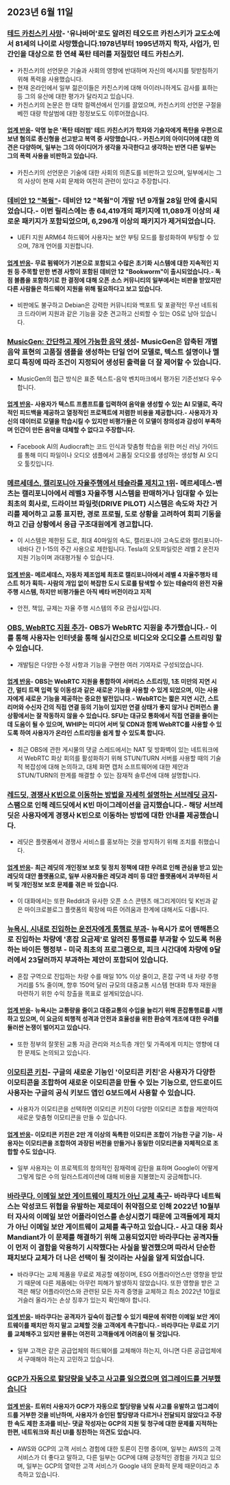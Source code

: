 

<CallToAction />

<Steps>

## 2023년 6월 11일

### [테드 카친스키 사망](https://www.nytimes.com/2023/06/10/us/ted-kaczynski-dead.html)- '유나바머'로도 알려진 테오도르 카친스키가 교도소에서 81세의 나이로 사망했습니다.1978년부터 1995년까지 학자, 사업가, 민간인을 대상으로 한 연쇄 폭탄 테러를 저질렀던 테드 카친스키.

- 카친스키의 선언문은 기술과 사회의 영향에 반대하며 자신의 메시지를 뒷받침하기 위해 폭력을 사용했습니다.
- 현재 온라인에서 일부 젊은이들은 카친스키에 대해 아이러니하게도 감사를 표하는 등 그의 유산에 대한 평가가 달라지고 있습니다.
- 카친스키의 논문은 한 대학 컬렉션에서 인기를 끌었으며, 카친스키의 선언문 구절을 베낀 대량 학살범에 대한 정정보도도 이루어졌습니다.

#### [업계 반응](http://news.ycombinator.com/item?id=36272409)- 악명 높은 '폭탄 테러범' 테드 카친스키가 학자와 기술자에게 폭탄을 우편으로 보낸 혐의로 종신형을 선고받고 복역 중 사망했습니다.- 카친스키의 아이디어에 대한 의견은 다양하며, 일부는 그의 아이디어가 생각을 자극한다고 생각하는 반면 다른 일부는 그의 폭력 사용을 비판하고 있습니다.

- 카친스키의 선언문은 기술에 대한 사회의 의존도를 비판하고 있으며, 일부에서는 그의 사상이 현재 사회 문제와 여전히 관련이 있다고 주장합니다.

### [데비안 12 "북웜"](https://www.debian.org/News/2023/20230610)- 데비안 12 "북웜"이 개발 1년 9개월 28일 만에 출시되었습니다.- 이번 릴리스에는 총 64,419개의 패키지에 11,089개 이상의 새로운 패키지가 포함되었으며, 6,296개 이상의 패키지가 제거되었습니다.

- UEFI 지원 ARM64 하드웨어 사용자는 보안 부팅 모드를 활성화하여 부팅할 수 있으며, 78개 언어를 지원합니다.

#### [업계 반응](http://news.ycombinator.com/item?id=36269934)- 무료 펌웨어가 기본으로 포함되고 수많은 초기화 시스템에 대한 지속적인 지원 등 주목할 만한 변경 사항이 포함된 데비안 12 "Bookworm"이 출시되었습니다.- 독점 블롭을 포함하기로 한 결정에 대해 오픈 소스 커뮤니티의 일부에서는 비판을 받았지만 다른 사람들은 하드웨어 지원을 위해 필요하다고 보고 있습니다.

- 비판에도 불구하고 Debian은 강력한 커뮤니티와 백포트 및 포괄적인 무선 네트워크 드라이버 지원과 같은 기능을 갖춘 견고하고 신뢰할 수 있는 OS로 남아 있습니다.

### [MusicGen: 간단하고 제어 가능한 음악 생성](https://ai.honu.io/papers/musicgen/)- MusicGen은 압축된 개별 음악 표현의 고품질 샘플을 생성하는 단일 언어 모델로, 텍스트 설명이나 멜로디 특징에 따라 조건이 지정되어 생성된 출력을 더 잘 제어할 수 있습니다.

- MusicGen의 접근 방식은 표준 텍스트-음악 벤치마크에서 평가된 기준선보다 우수합니다.

#### [업계 반응](http://news.ycombinator.com/item?id=36271926)- 사용자가 텍스트 프롬프트를 입력하여 음악을 생성할 수 있는 AI 모델로, 즉각적인 피드백을 제공하고 열정적인 프로젝트에 저렴한 비용을 제공합니다.- 사용자가 자신의 데이터로 모델을 학습시킬 수 있지만 비평가들은 이 모델이 창의성과 감성이 부족하며 인간이 만든 음악을 대체할 수 없다고 주장합니다.

- Facebook AI의 Audiocraft는 코드 인식과 맞춤형 학습을 위한 머신 러닝 가이드를 통해 미디 파일이나 오디오 샘플에서 고품질 오디오를 생성하는 생성형 AI 오디오 툴킷입니다.

### [메르세데스, 캘리포니아 자율주행에서 테슬라를 제치고 1위](https://www.theregister.com/2023/06/09/mercedes_california_tesla/)- 메르세데스-벤츠는 캘리포니아에서 레벨3 자율주행 시스템을 판매하거나 임대할 수 있는 최초의 회사로, 드라이브 파일럿(DRIVE PILOT) 시스템은 속도와 차간 거리를 제어하고 교통 표지판, 경로 프로필, 도로 상황을 고려하여 회피 기동을 하고 긴급 상황에서 응급 구조대원에게 경고합니다.

- 이 시스템은 제한된 도로, 최대 40마일의 속도, 캘리포니아 고속도로와 캘리포니아-네바다 간 I-15의 주간 사용으로 제한됩니다. Tesla의 오토파일럿은 레벨 2 운전자 지원 기능이며 과대평가될 수 있습니다.

#### [업계 반응](http://news.ycombinator.com/item?id=36270413)- 메르세데스, 자동차 제조업체 최초로 캘리포니아에서 레벨 4 자율주행차 테스트 허가 획득- 사람의 개입 없이 복잡한 도시 도로를 탐색할 수 있는 테슬라의 완전 자율주행 시스템, 하지만 비평가들은 아직 베타 버전이라고 지적

- 안전, 책임, 규제는 자율 주행 시스템의 주요 관심사입니다.

### [OBS, WebRTC 지원 추가](https://github.com/obsproject/obs-studio/commit/851a8c216e14617fb523951839f3bdb240e85141)- OBS가 WebRTC 지원을 추가했습니다.- 이를 통해 사용자는 인터넷을 통해 실시간으로 비디오와 오디오를 스트리밍 할 수 있습니다.

- 개발팀은 다양한 수정 사항과 기능을 구현한 여러 기여자로 구성되었습니다.

#### [업계 반응](http://news.ycombinator.com/item?id=36273075)- OBS는 WebRTC 지원을 통합하여 서버리스 스트리밍, 1초 미만의 지연 시간, 멀티 트랙 입력 및 이동성과 같은 새로운 기능을 사용할 수 있게 되었으며, 이는 사용자에게 새로운 기능을 제공하는 중요한 발전입니다.- WebRTC는 짧은 지연 시간, 스트리머와 수신자 간의 직접 연결 등의 기능이 있지만 연결 상태가 좋지 않거나 컨퍼런스 콜 상황에서는 잘 작동하지 않을 수 있습니다. SFU는 대규모 통화에서 직접 연결을 줄이는 데 도움이 될 수 있으며, WHIP는 미디어 서버 및 CDN과 함께 WebRTC를 사용할 수 있도록 하여 사용자가 온라인 스트리밍을 쉽게 할 수 있도록 합니다.

- 최근 OBS에 관한 게시물의 댓글 스레드에서는 NAT 및 방화벽이 있는 네트워크에서 WebRTC 화상 회의를 활성화하기 위해 STUN/TURN 서버를 사용할 때의 기술적 복잡성에 대해 논의하고, 대체 화면 캡처 소프트웨어에 대한 제안과 STUN/TURN의 한계를 해결할 수 있는 잠재적 솔루션에 대해 설명합니다.

### [레드딧, 경쟁사 K빈으로 이동하는 방법을 자세히 설명하는 서브레딧 금지](https://old.reddit.com/r/KbinMigration)- 스팸으로 인해 레드딧에서 K빈 마이그레이션을 금지했습니다.- 해당 서브레딧은 사용자에게 경쟁사 K빈으로 이동하는 방법에 대한 안내를 제공했습니다.

- 레딧은 플랫폼에서 경쟁사 서비스를 홍보하는 것을 방지하기 위해 조치를 취했습니다.

#### [업계 반응](http://news.ycombinator.com/item?id=36268458)- 최근 레딧의 개인정보 보호 및 정치 정책에 대한 우려로 인해 관심을 받고 있는 레딧의 대안 플랫폼으로, 일부 사용자들은 레딧과 레미 등 대안 플랫폼에서 과부하된 서버 및 개인정보 보호 문제를 겪은 바 있습니다.

- 이 대화에서는 또한 Reddit과 유사한 오픈 소스 콘텐츠 애그리게이터 및 K빈과 같은 마이크로블로그 플랫폼의 확장에 따른 어려움과 한계에 대해서도 다룹니다.

### [뉴욕시, 시내로 진입하는 운전자에게 통행료 부과](https://www.cnn.com/2023/06/10/business/congestion-pricing-new-york-city-transportation/index.html)- 뉴욕시가 로어 맨해튼으로 진입하는 차량에 '혼잡 요금제'로 알려진 통행료를 부과할 수 있도록 허용하는 바이든 행정부 - 미국 최초의 프로그램으로, 피크 시간대에 차량에 9달러에서 23달러까지 부과하는 제안이 포함되어 있습니다.

- 혼잡 구역으로 진입하는 차량 수를 매일 10% 이상 줄이고, 혼잡 구역 내 차량 주행 거리를 5% 줄이며, 향후 150억 달러 규모의 대중교통 시스템 현대화 투자 재원을 마련하기 위한 수익 창출을 목표로 설계되었습니다.

#### [업계 반응](http://news.ycombinator.com/item?id=36270597)- 뉴욕시는 교통량을 줄이고 대중교통의 수입을 늘리기 위해 혼잡통행료를 시행하고 있으며, 이 요금의 퇴행적 성격과 안전과 효율성을 위한 환승역 개조에 대한 우려를 둘러싼 논쟁이 벌어지고 있습니다.

- 또한 정부의 잘못된 교통 자금 관리와 저소득층 개인 및 가족에게 미치는 영향에 대한 문제도 논의되고 있습니다.

### [이모티콘 키친](https://emojikitchen.dev/)- 구글의 새로운 기능인 '이모티콘 키친'은 사용자가 다양한 이모티콘을 조합하여 새로운 이모티콘을 만들 수 있는 기능으로, 안드로이드 사용자는 구글의 공식 키보드 앱인 G보드에서 사용할 수 있습니다.

- 사용자가 이모티콘을 선택하면 이모티콘 키친이 다양한 이모티콘 조합을 제안하여 새로운 맞춤형 이모티콘을 만들 수 있습니다.

#### [업계 반응](http://news.ycombinator.com/item?id=36267382)- 이모티콘 키친은 2만 개 이상의 독특한 이모티콘 조합이 가능한 구글 기능- 사용자는 이모티콘을 조합하여 과장된 버전을 만들거나 동일한 이모티콘을 자체적으로 조합할 수도 있습니다.

- 일부 사용자는 이 프로젝트의 창의적인 잠재력에 감탄을 표하며 Google이 어떻게 그렇게 많은 수의 일러스트레이션에 대해 비용을 지불했는지 궁금해합니다.

### [바라쿠다, 이메일 보안 게이트웨이 패치가 아닌 교체 촉구](https://krebsonsecurity.com/2023/06/barracuda-urges-replacing-not-patching-its-email-security-gateways/)- 바라쿠다 네트웍스는 악성코드 위협을 유발하는 제로데이 취약점으로 인해 2022년 10월부터 자사의 이메일 보안 어플라이언스를 손상시켰기 때문에 고객들에게 패치가 아닌 이메일 보안 게이트웨이 교체를 촉구하고 있습니다.- 사고 대응 회사 Mandiant가 이 문제를 해결하기 위해 고용되었지만 바라쿠다는 공격자들이 먼저 이 결함을 악용하기 시작했다는 사실을 발견했으며 따라서 단순한 패치보다 교체가 더 나은 선택이 될 것이라는 사실을 알게 되었습니다.

- 바라쿠다는 교체 제품을 무료로 제공할 예정이며, ESG 어플라이언스만 영향을 받았기 때문에 다른 제품에는 아무런 피해가 발생하지 않았습니다. 또한 영향을 받은 고객은 해당 어플라이언스와 관련된 모든 자격 증명을 교체하고 최소 2022년 10월로 거슬러 올라가는 손상 징후가 있는지 확인해야 합니다.

#### [업계 반응](http://news.ycombinator.com/item?id=36274525)- 바라쿠다는 공격자가 깊숙이 접근할 수 있기 때문에 취약한 이메일 보안 게이트웨이를 패치만 하지 말고 교체할 것을 고객에게 촉구합니다.- 바라쿠다는 무료로 기기를 교체해주고 있지만 물류는 여전히 고객들에게 어려움이 될 것입니다.

- 일부 고객은 같은 공급업체의 하드웨어를 교체해야 하는지, 아니면 다른 공급업체에서 구매해야 하는지 고민하고 있습니다.

### [GCP가 자동으로 할당량을 낮추고 사고를 일으켰으며 업그레이드를 거부했습니다](https://twitter.com/JustJake/status/1667478906591666176)

#### [업계 반응](http://news.ycombinator.com/item?id=36272747)- 트위터 사용자가 GCP가 자동으로 할당량을 낮춰 사고를 유발하고 업그레이드를 거부한 것을 비난하며, 사용자가 승인된 할당량과 다르거나 전달되지 않았다고 주장한 속도 제한 초과를 비난- 댓글 작성자는 GCP의 지원 및 청구에 대한 문제를 지적하는 한편, 네트워크와 최신 UI를 칭찬하는 의견도 있습니다.

- AWS와 GCP의 고객 서비스 경험에 대한 토론이 진행 중이며, 일부는 AWS의 고객 서비스가 더 좋다고 말하고, 다른 일부는 GCP에 대해 긍정적인 경험을 가지고 있으며, 일부는 GCP의 열악한 고객 서비스가 Google 내의 문화적 문제 때문이라고 추측하고 있습니다.

</Steps>
